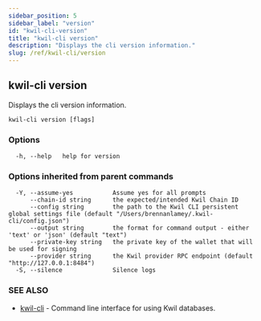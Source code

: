 ```yaml
---
sidebar_position: 5
sidebar_label: "version"
id: "kwil-cli-version"
title: "kwil-cli version"
description: "Displays the cli version information."
slug: /ref/kwil-cli/version
---
```


## kwil-cli version

Displays the cli version information.

```
kwil-cli version [flags]
```

### Options

```
  -h, --help   help for version
```

### Options inherited from parent commands

```
  -Y, --assume-yes           Assume yes for all prompts
      --chain-id string      the expected/intended Kwil Chain ID
      --config string        the path to the Kwil CLI persistent global settings file (default "/Users/brennanlamey/.kwil-cli/config.json")
      --output string        the format for command output - either 'text' or 'json' (default "text")
      --private-key string   the private key of the wallet that will be used for signing
      --provider string      the Kwil provider RPC endpoint (default "http://127.0.0.1:8484")
  -S, --silence              Silence logs
```

### SEE ALSO

* [kwil-cli](/docs/ref/kwil-cli)	 - Command line interface for using Kwil databases.

